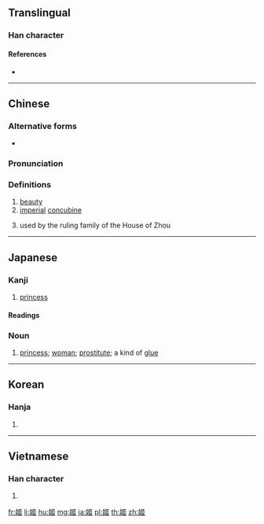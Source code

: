 {{character info/new}}
{{also|姫}}
==Translingual==

===Han character===
{{Han char|rn=38|rad=女|as=07|sn=10|four=41417|canj=VSLL|ids=⿰女𦣞}}

====References====
* {{Han ref|kx=0260.230|dkj=06230|dj=0526.240|hdz=21049.150|uh=59EC|ud=23020|bh=AE56|bd=44630}}

----

==Chinese==
{{zh-forms}}

===Alternative forms===
* {{zh-l|姫}}

===Pronunciation===
{{zh-pron
|m=jī
|c=gei1
|mc=y
|oc=y
|ma=
|cat=n,pn
}}

===Definitions===
{{zh-hanzi}}

# [[beauty]]
# [[imperial]] [[concubine]]
# {{surname|lang=zh|dot=,}} used by the ruling family of the House of Zhou

----

==Japanese==

===Kanji===
{{ja-kanji|grade=uc|rs=女07|style=ky|shin=姫}}

# [[princess]]

====Readings====
{{ja-readings
|goon=[[き]] (ki) {{non-joyo-reading}}
|kanon=[[き]] (ki) {{non-joyo-reading}}
|kun=[[ひめ]] (hime)
|nanori=[[ひめ]] (hime), [[こひめ]] (kohime), [[ひめさき]] (himesaki), [[ぷりんせす]] (purinsesu), [[れもん]] (remon)
}}

===Noun===
{{ja-noun|ひめ}}

# {{ja-def|姫}} [[princess]]; [[woman]]; [[prostitute]]; a kind of [[glue]]

----

==Korean==

===Hanja===
{{ko-hanja|hangeul=희|rv=hui|mr=hŭi}}

# {{defn|lang=ko|sort=女07}}

----

==Vietnamese==

===Han character===
{{vi-hantu|[[cơ]]|rs=女07}}

# {{defn|lang=vi|sort=女07}}

[[fr:姬]]
[[li:姬]]
[[hu:姬]]
[[mg:姬]]
[[ja:姬]]
[[pl:姬]]
[[th:姬]]
[[zh:姬]]